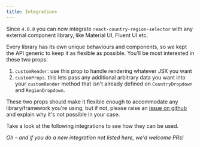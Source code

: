```yaml
---
title: Integrations
---
```


Since `4.0.0` you can now integrate `react-country-region-selector` with any external component library, like Material UI,
Fluent UI etc.

Every library has its own unique behaviours and components, so we kept the API generic to keep it as flexible as possible.
You'll be most interested in these two props:

1. `customRender`: use this prop to handle rendering whatever JSX you want
2. `customProps`. this lets pass any additional arbitrary data you want into your `customRender` method that isn't already defined
   on `CountryDropdown` and `RegionDropdown`.

These two props should make it flexible enough to accommodate any library/framework you're using, but if not, please raise an
[issue on github](https://github.com/country-regions/react-country-region-selector/issues) and explain why it's not possible in your case.

Take a look at the following integrations to see how they can be used.

_Oh - and if you do a new integration not listed here, we'd welcome PRs!_
